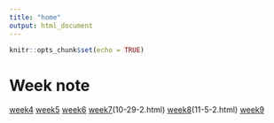 ```yaml
---
title: "home"
output: html_document
---
```


```r
knitr::opts_chunk$set(echo = TRUE)
```

# Week note

[week4](10-8-1.html)
[week5](10-15-2.html)
[week6](10-22-2.html)
[week7](10-29-1.html)(10-29-2.html)
[week8](11-5-1.html)(11-5-2.html)
[week9](11-12-1.html)